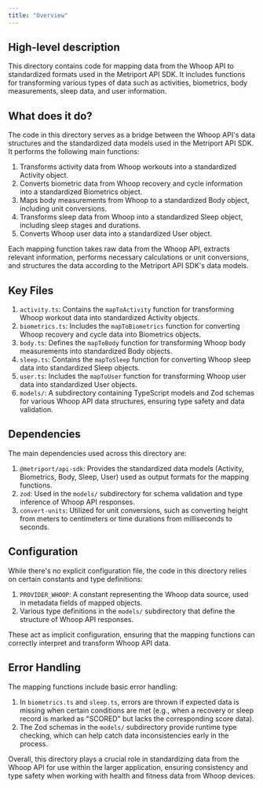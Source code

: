 ```yaml
---
title: "Overview"
---
```


## High-level description
This directory contains code for mapping data from the Whoop API to standardized formats used in the Metriport API SDK. It includes functions for transforming various types of data such as activities, biometrics, body measurements, sleep data, and user information.

## What does it do?
The code in this directory serves as a bridge between the Whoop API's data structures and the standardized data models used in the Metriport API SDK. It performs the following main functions:

1. Transforms activity data from Whoop workouts into a standardized Activity object.
2. Converts biometric data from Whoop recovery and cycle information into a standardized Biometrics object.
3. Maps body measurements from Whoop to a standardized Body object, including unit conversions.
4. Transforms sleep data from Whoop into a standardized Sleep object, including sleep stages and durations.
5. Converts Whoop user data into a standardized User object.

Each mapping function takes raw data from the Whoop API, extracts relevant information, performs necessary calculations or unit conversions, and structures the data according to the Metriport API SDK's data models.

## Key Files
1. `activity.ts`: Contains the `mapToActivity` function for transforming Whoop workout data into standardized Activity objects.
2. `biometrics.ts`: Includes the `mapToBiometrics` function for converting Whoop recovery and cycle data into Biometrics objects.
3. `body.ts`: Defines the `mapToBody` function for transforming Whoop body measurements into standardized Body objects.
4. `sleep.ts`: Contains the `mapToSleep` function for converting Whoop sleep data into standardized Sleep objects.
5. `user.ts`: Includes the `mapToUser` function for transforming Whoop user data into standardized User objects.
6. `models/`: A subdirectory containing TypeScript models and Zod schemas for various Whoop API data structures, ensuring type safety and data validation.

## Dependencies
The main dependencies used across this directory are:

1. `@metriport/api-sdk`: Provides the standardized data models (Activity, Biometrics, Body, Sleep, User) used as output formats for the mapping functions.
2. `zod`: Used in the `models/` subdirectory for schema validation and type inference of Whoop API responses.
3. `convert-units`: Utilized for unit conversions, such as converting height from meters to centimeters or time durations from milliseconds to seconds.

## Configuration
While there's no explicit configuration file, the code in this directory relies on certain constants and type definitions:

1. `PROVIDER_WHOOP`: A constant representing the Whoop data source, used in metadata fields of mapped objects.
2. Various type definitions in the `models/` subdirectory that define the structure of Whoop API responses.

These act as implicit configuration, ensuring that the mapping functions can correctly interpret and transform Whoop API data.

## Error Handling
The mapping functions include basic error handling:

1. In `biometrics.ts` and `sleep.ts`, errors are thrown if expected data is missing when certain conditions are met (e.g., when a recovery or sleep record is marked as "SCORED" but lacks the corresponding score data).
2. The Zod schemas in the `models/` subdirectory provide runtime type checking, which can help catch data inconsistencies early in the process.

Overall, this directory plays a crucial role in standardizing data from the Whoop API for use within the larger application, ensuring consistency and type safety when working with health and fitness data from Whoop devices.